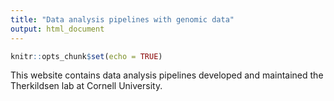 ```yaml
---
title: "Data analysis pipelines with genomic data"
output: html_document
---
```


```r
knitr::opts_chunk$set(echo = TRUE)
```

This website contains data analysis pipelines developed and maintained the Therkildsen lab at Cornell University. 